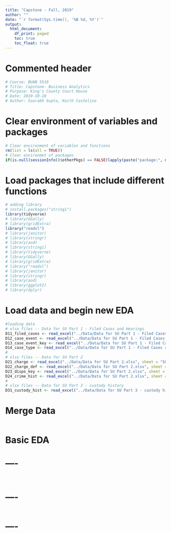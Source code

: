 ```yaml
---
title: "Capstone - Fall, 2019"
author: ""
date: "`r format(Sys.time(), '%B %d, %Y')`"
output:
  html_document:
    df_print: paged
    toc: true
    toc_float: true
---
```


Commented header  
=========================================

```r
# Course: BUAN 5510
# Title: Capstone- Business Analytics
# Purpose: King's County Court House
# Date: 2019-10-10
# Author: Sourabh Gupta, Keith Castelino
```

Clear environment of variables and packages  
=========================================

```r
# Clear environment of variables and functions
rm(list = ls(all = TRUE)) 
# Clear environmet of packages
if(is.null(sessionInfo()$otherPkgs) == FALSE)lapply(paste("package:", names(sessionInfo()$otherPkgs), sep=""), detach, character.only = TRUE, unload = TRUE)
```

Load packages that include different functions  
=========================================

```r
# adding library
# install.packages("stringi")
library(tidyverse)
# library(GGally)
# library(gridExtra)
library("readxl")
# library(janitor)
# library(stringr)
# library(aod)
# library(stringi)
# library(tidyverse)
# library(GGally)
# library(gridExtra)
# library("readxl")
# library(janitor)
# library(stringr)
# library(aod)
# library(ggplot2)
# library(dplyr)
```

Load data and begin new EDA  
=========================================

```r
#loading data
# xlsx files -- Data for SU Part 1 - Filed Cases and Hearings
D11_filed_cases <- read_excel("../Data/Data for SU Part 1 - Filed Cases and Hearings.xlsx", sheet = "FiledCases SU")
D12_case_event <- read_excel("../Data/Data for SU Part 1 - Filed Cases and Hearings.xlsx", sheet = "CaseEvents SU")
D13_case_event_key <- read_excel("../Data/Data for SU Part 1 - Filed Cases and Hearings.xlsx", sheet = "CaseEvent Key")
D14_case_type <- read_excel("../Data/Data for SU Part 1 - Filed Cases and Hearings.xlsx", sheet = "CaseType Key")
#
# xlsx files -- Data for SU Part 2
D21_charge <- read_excel("../Data/Data for SU Part 2.xlsx", sheet = "SU Charges")
D22_charge_def <- read_excel("../Data/Data for SU Part 2.xlsx", sheet = "Charge Definitions")
D23_dispo_key <- read_excel("../Data/Data for SU Part 2.xlsx", sheet = "Disposition Key")
D24_crime_hist <- read_excel("../Data/Data for SU Part 2.xlsx", sheet = "SU CrimHist")
#
# xlsx files -- Data for SU Part 3 - custody history
D31_custody_hist <- read_excel("../Data/Data for SU Part 3 - custody history.xlsx", sheet = "CustodyHistory SU")
```



Merge Data
=============================================
```r

```


Basic EDA
============================================

# ----

```r

```


```r

```

# ----

```r

```

# ----

```r

```

